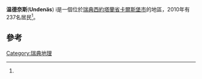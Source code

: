 {{Infobox settlement
|official_name          = 温德奈斯
|image_skyline          = 
|image_caption          = 
|pushpin_map            = Sweden
|pushpin_label_position = 
|subdivision_type       = [[國家|國家]]
|subdivision_name       = [[瑞典|瑞典]]
|subdivision_type3      = [[瑞典市镇|市镇]]
|subdivision_name3      = [[卡爾斯堡市|卡爾斯堡市]]
|subdivision_type2      = [[瑞典省份|省]]
|subdivision_name2      = [[西約塔蘭省|西約塔蘭省]]
|subdivision_type1      = [[瑞典舊省|舊省]]
|subdivision_name1      = [[西約特蘭|西約特蘭]]
|area_footnotes         = <ref name=scb>{{cite web |url=http://www.scb.se/Statistik/MI/MI0810/2010A01/Tatorternami0810tab1_4.xls |title=Tätorternas landareal, folkmängd och invånare per km<sup>2</sup> 2005 och 2010 |date=14 December 2011 |publisher=[[Statistics_Sweden|Statistics Sweden]] |language=sv |archiveurl=https://www.webcitation.org/64arqC15e?url=http://www.scb.se/Statistik/MI/MI0810/2010A01/Tatorternami0810tab1_4.xls |archivedate=10 January 2012 |url-status=live |accessdate=10 January 2012 }}</ref>
|area_total_km2         = 0.61
|population_as_of       = 31 December 2010
|population_footnotes   = <ref name=scb />
|population_total       = 237 <!-- This is the official figure from Statistics Sweden (Statistiska centralbyrån). -->
|population_density_km2 = 389
|timezone               = [[Central_European_Time|CET]]
|utc_offset             = +1
|timezone_DST           = [[Central_European_Summer_Time|CEST]]
|utc_offset_DST         = +2
|coordinates            = {{coord|58|39|N|14|25|E|region:SE|display=inline,title}}
|website                = 
}}
'''温德奈斯'''('''Undenäs''') i是一個位於[[瑞典|瑞典]][[西約塔蘭省|西約塔蘭省]][[卡爾斯堡市|卡爾斯堡市]]的地區，2010年有237名居民<ref name=scb />。

== 參考 ==
{{Reflist}}

[[Category:瑞典地理|Category:瑞典地理]]